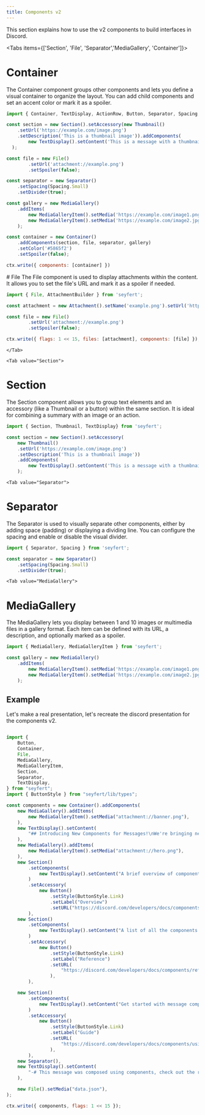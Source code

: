 ```yaml
---
title: Components v2
---
```



This section explains how to use the v2 components to build interfaces in Discord.

<Tabs items={['Section', 'File', 'Separator','MediaGallery', 'Container']}>
  <Tab value="Container">
# Container

The Container component groups other components and lets you define a visual container to organize the layout. You can add child components and set an accent color or mark it as a spoiler.

```js showLineNumbers
import { Container, TextDisplay, ActionRow, Button, Separator, Spacing, MediaGallery, MediaGalleryItem } from 'seyfert';

const section = new Section().setAccessory(new Thumbnail()
	.setUrl('https://example.com/image.png')
	.setDescription('This is a thumbnail image')).addComponents(
		new TextDisplay().setContent('This is a message with a thumbnail')
  );

const file = new File()
		.setUrl('attachment://example.png')
		.setSpoiler(false);

const separator = new Separator()
	.setSpacing(Spacing.Small)
	.setDivider(true);

const gallery = new MediaGallery()
    .addItems(
        new MediaGalleryItem().setMedia('https://example.com/image1.png').setDescription('Image 1'),
        new MediaGalleryItem().setMedia('https://example.com/image2.jpg').setSpoiler()
  	);

const container = new Container()
    .addComponents(section, file, separator, gallery)
    .setColor('#5865f2')
    .setSpoiler(false);

ctx.write({ components: [container] })
```
  </Tab>
	<Tab value="File">
# File
The File component is used to display attachments within the content. It allows you to set the file's URL and mark it as a spoiler if needed.

```js showLineNumbers
import { File, AttachmentBuilder } from 'seyfert';

const attachment = new Attachment().setName('example.png').setUrl('https://example.com/example.png');

const file = new File()
		.setUrl('attachment://example.png')
		.setSpoiler(false);

ctx.write({ flags: 1 << 15, files: [attachment], components: [file] });
```
	</Tab>

	<Tab value="Section">
# Section	
The Section component allows you to group text elements and an accessory (like a Thumbnail or a button) within the same section. It is ideal for combining a summary with an image or an action.

```js showLineNumbers
import { Section, Thumbnail, TextDisplay} from 'seyfert';

const section = new Section().setAccessory(
	new Thumbnail()
	.setUrl('https://example.com/image.png')
	.setDescription('This is a thumbnail image'))
	.addComponents(
		new TextDisplay().setContent('This is a message with a thumbnail')
	);

```	
</Tab>

	<Tab value="Separator">
# Separator

The Separator is used to visually separate other components, either by adding space (padding) or displaying a dividing line. You can configure the spacing and enable or disable the visual divider.

```js showLineNumbers
import { Separator, Spacing } from 'seyfert';

const separator = new Separator()
	.setSpacing(Spacing.Small)
	.setDivider(true);
```
</Tab>

	<Tab value="MediaGallery">
# MediaGallery

The MediaGallery lets you display between 1 and 10 images or multimedia files in a gallery format. Each item can be defined with its URL, a description, and optionally marked as a spoiler.

```js showLineNumbers
import { MediaGallery, MediaGalleryItem } from 'seyfert';

const gallery = new MediaGallery()
    .addItems(
        new MediaGalleryItem().setMedia('https://example.com/image1.png').setDescription('Image 1'),
        new MediaGalleryItem().setMedia('https://example.com/image2.jpg').setSpoiler()
    );
```
</Tab>

</Tabs>

## Example

Let's make a real presentation, let's recreate the discord presentation for the components v2.

```js showLineNumbers

import {
	Button,
	Container,
	File,
	MediaGallery,
	MediaGalleryItem,
	Section,
	Separator,
	TextDisplay,
} from "seyfert";
import { ButtonStyle } from "seyfert/lib/types";

const components = new Container().addComponents(
	new MediaGallery().addItems(
		new MediaGalleryItem().setMedia("attachment://banner.png"),
	),
	new TextDisplay().setContent(
		"## Introducing New Components for Messages!\nWe're bringing new components to messages that you can use in your apps. They allow you to have full control over the layout of your messages.\n\nOur previous components system, while functional, had limitations:\n- Content, attachments, embeds, and components had to follow fixed positioning rules\n- Visual styling options were limited\n\nOur new component system addresses these challenges with fully composable components that can be arranged and laid out in any order, allowing for a more flexible and visually appealing design. Check out the [changelog](https://discord.com/developers/docs/change-log) for more details.",
	),
	new MediaGallery().addItems(
		new MediaGalleryItem().setMedia("attachment://hero.png"),
	),
	new Section()
		.setComponents(
			new TextDisplay().setContent("A brief overview of components:"),
		)
		.setAccessory(
			new Button()
				.setStyle(ButtonStyle.Link)
				.setLabel("Overview")
				.setURL("https://discord.com/developers/docs/components/overview"),
		),
	new Section()
		.setComponents(
			new TextDisplay().setContent("A list of all the components:"),
		)
		.setAccessory(
			new Button()
				.setStyle(ButtonStyle.Link)
				.setLabel("Reference")
				.setURL(
					"https://discord.com/developers/docs/components/reference#what-is-a-component-component-types",
				),
		),

	new Section()
		.setComponents(
			new TextDisplay().setContent("Get started with message components:"),
		)
		.setAccessory(
			new Button()
				.setStyle(ButtonStyle.Link)
				.setLabel("Guide")
				.setURL(
					"https://discord.com/developers/docs/components/using-message-components",
				),
		),
	new Separator(),
	new TextDisplay().setContent(
		"-# This message was composed using components, check out the request:",
	),

	new File().setMedia("data.json"),
);

ctx.write({ components, flags: 1 << 15 });
```